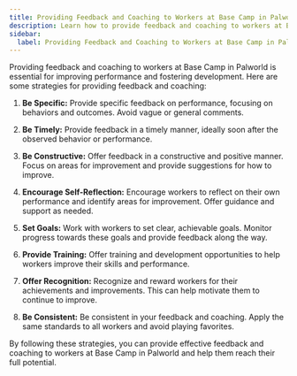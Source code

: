 ```yaml
---
title: Providing Feedback and Coaching to Workers at Base Camp in Palworld
description: Learn how to provide feedback and coaching to workers at Base Camp in Palworld
sidebar:
  label: Providing Feedback and Coaching to Workers at Base Camp in Palworld
---
```


Providing feedback and coaching to workers at Base Camp in Palworld is essential for improving performance and fostering development. Here are some strategies for providing feedback and coaching:

1. **Be Specific:** Provide specific feedback on performance, focusing on behaviors and outcomes. Avoid vague or general comments.

2. **Be Timely:** Provide feedback in a timely manner, ideally soon after the observed behavior or performance.

3. **Be Constructive:** Offer feedback in a constructive and positive manner. Focus on areas for improvement and provide suggestions for how to improve.

4. **Encourage Self-Reflection:** Encourage workers to reflect on their own performance and identify areas for improvement. Offer guidance and support as needed.

5. **Set Goals:** Work with workers to set clear, achievable goals. Monitor progress towards these goals and provide feedback along the way.

6. **Provide Training:** Offer training and development opportunities to help workers improve their skills and performance.

7. **Offer Recognition:** Recognize and reward workers for their achievements and improvements. This can help motivate them to continue to improve.

8. **Be Consistent:** Be consistent in your feedback and coaching. Apply the same standards to all workers and avoid playing favorites.

By following these strategies, you can provide effective feedback and coaching to workers at Base Camp in Palworld and help them reach their full potential.
